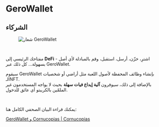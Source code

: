 # GeroWallet  

## الشركاء  

<figure className="img-center">
  <img src="/images/partners/gerowallet.avif" alt="شعار GeroWallet" />
</figure>  

</br>

مفتاحك الرئيسي إلى **DeFi** - اشترِ، خزّن، أرسل، استقبل، وقم بالمبادلة لأي أصل بسهولة… كل ذلك عبر GeroWallet.  

سيقوم GeroWallet بإنشاء وظائف المحفظة لأصول اللعبة مثل أراضي أو شخصيات الـNFT.  
بالإضافة إلى ذلك، سيوفرون **آلية إيداع فيات سهلة** بحيث لا يواجه المستخدمون غير الملمّين بالكريبتو أي عائق للدخول.  

</br>

يمكنك قراءة البيان الصحفي الكامل هنا:  

<div className="space-y-3">
  <a href="https://www.cornucopias.io/2021/07/08/gerowallet" target="_blank" rel="noopener noreferrer" className="block rounded-xl border border-white/10 bg-zinc-900/60 p-4 hover:bg-zinc-900/80 transition">
    GeroWallet و Cornucopias | Cornucopias
  </a>
</div>  
